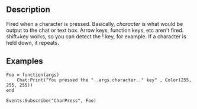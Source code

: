{{Lua/Event|
  arguments = string character
}}

==Description==

Fired when a character is pressed. Basically, ''character'' is what would be output to the chat or text box. Arrow keys, function keys, etc aren't fired. shift+key works, so you can detect the ! key, for example. If a character is held down, it repeats.

==Examples==

<syntaxhighlight>
Foo = function(args)
	Chat:Print("You pressed the "..args.character.." key" , Color(255, 255, 255))
end

Events:Subscribe("CharPress", Foo)
</syntaxhighlight>